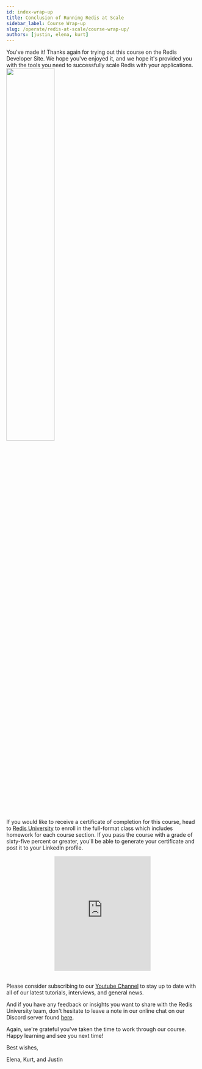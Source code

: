 ```yaml
---
id: index-wrap-up
title: Conclusion of Running Redis at Scale
sidebar_label: Course Wrap-up
slug: /operate/redis-at-scale/course-wrap-up/
authors: [justin, elena, kurt]
---
```



You've made it! Thanks again for trying out this course on the Redis Developer Site. We hope you've enjoyed it, and we hope it's provided you with the tools you need to successfully scale Redis with your applications.
<br/>
<img src="https://university.redis.com/assets/images/redis-university-banner.jpg" width="50%" height="50%" />
<br/>

If you would like to receive a certificate of completion for this course, head to [Redis University](https://university.redis.com/courses/ru301/) to enroll in the full-format class which includes homework for each course section. If you pass the course with a grade of sixty-five percent or greater, you'll be able to generate your certificate and post it to your LinkedIn profile.

<div align="center">
<iframe width="50%" height="300" src="https://www.youtube.com/embed/V0wmD_y03iM" title="YouTube video player" frameborder="0" allow="accelerometer; autoplay; clipboard-write; encrypted-media; gyroscope; picture-in-picture" allowfullscreen></iframe>
</div>
<br/>

Please consider subscribing to our [Youtube Channel](https://www.youtube.com/redisinc) to stay up to date with all of our latest tutorials, interviews, and general news.

And if you have any feedback or insights you want to share with the Redis University team, don't hesitate to leave a note in our online chat on our Discord server found [here](https://discord.gg/WT6fbUMuWU). 

Again, we're grateful you've taken the time to work through our course. Happy learning and see you next time!

Best wishes,

Elena, Kurt, and Justin


